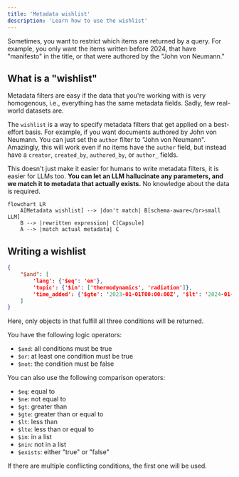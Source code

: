 ```yaml
---
title: 'Metadata wishlist'
description: 'Learn how to use the wishlist'
---
```

Sometimes, you want to restrict which items are returned by a query. For example,
you only want the items written before 2024, that have "manifesto" in the title,
or that were authored by the "John von Neumann."

## What is a "wishlist"
Metadata filters are easy if the data that you're working with
is very homogenous, i.e., everything has the same metadata fields. 
Sadly, few real-world datasets are.

The `wishlist` is a way to specify metadata filters
that get applied on a best-effort basis. For example, if you want
documents authored by John von Neumann. You can just set the `author` filter
to "John von Neumann". Amazingly, this will work even if no
items have the `author` field, but instead have a `creator`,
`created_by`, `authored_by`, or `author_` fields.

This doesn't just make it easier for humans to write metadata
filters, it is easier for LLMs too.
**You can let an LLM hallucinate
any parameters, and we match it to metadata
that actually exists.** No knowledge about the data is required.

```mermaid
flowchart LR
    A[Metadata wishlist] --> |don't match| B[schema-aware</br>small LLM]
    B --> |rewritten expression| C[Capsule]
    A --> |match actual metadata| C
```

## Writing a wishlist
```json
{
    "$and": [
        'lang': {'$eq': 'en'},
        'topic': {'$in': ['thermodynamics', 'radiation']},
        'time_added': {'$gte': '2023-01-01T00:00:00Z', '$lt': '2024-01-01T00:00:00Z'}
    ]
}
```
Here, only objects in that fulfill all three conditions will be returned.

You have the following logic operators:
- `$and`: all conditions must be true
- `$or`: at least one condition must be true
- `$not`: the condition must be false

You can also use the following comparison operators:
- `$eq`: equal to
- `$ne`: not equal to
- `$gt`: greater than
- `$gte`: greater than or equal to
- `$lt`: less than
- `$lte`: less than or equal to
- `$in`: in a list
- `$nin`: not in a list
- `$exists`: either "true" or "false"

If there are multiple conflicting conditions, the first one will be used.

